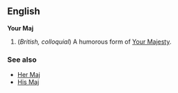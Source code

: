 ==English==
'''Your Maj'''
#(''British, colloquial'') A humorous form of [[Your Majesty]].

===See also===
*[[Her Maj]]
*[[His Maj]]